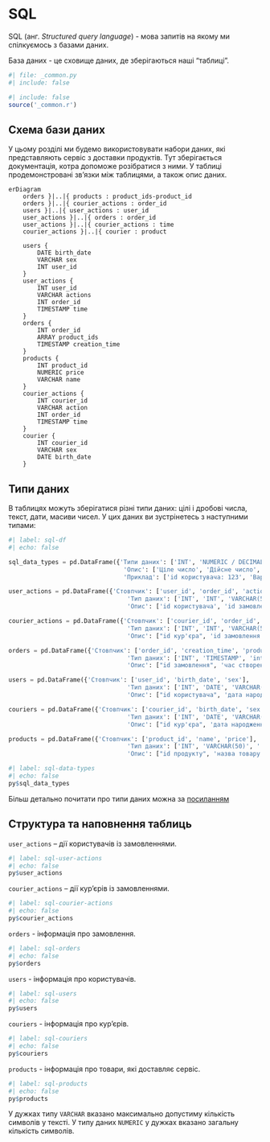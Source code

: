 # SQL {#sec-sql}

SQL (анг. *Structured query language*) - мова запитів на якому ми спілкуємось з базами даних.

База даних - це сховище даних, де зберігаються наші "таблиці".
```python
#| file: _common.py
#| include: false
```

```r
#| include: false
source('_common.r')
```

## Схема бази даних

У цьому розділі ми будемо використовувати набори даних, які представляють сервіс з доставки продуктів. Тут зберігається документація, котра допоможе розібратися з ними. У таблиці продемонстровані зв'язки між таблицями, а також опис даних.


```mermaid
erDiagram
    orders }|..|{ products : product_ids-product_id
    orders }|..|{ courier_actions : order_id
    users }|..|{ user_actions : user_id
    user_actions }|..|{ orders : order_id
    user_actions }|..|{ courier_actions : time
    courier_actions }|..|{ courier : product
    
    users {
        DATE birth_date
        VARCHAR sex
        INT user_id
    }
    user_actions {
        INT user_id
        VARCHAR actions
        INT order_id
        TIMESTAMP time
    }
    orders {
        INT order_id
        ARRAY product_ids
        TIMESTAMP creation_time
    }
    products {
        INT product_id
        NUMERIC price
        VARCHAR name
    }
    courier_actions {
        INT courier_id
        VARCHAR action
        INT order_id
        TIMESTAMP time
    }
    courier {
        INT courier_id
        VARCHAR sex
        DATE birth_date
    }
```

## Типи даних
В таблицях можуть зберігатися різні типи даних: цілі і дробові числа, текст, дати, масиви чисел. У цих даних ви зустрінетесь з наступними типами:

```python
#| label: sql-df
#| echo: false

sql_data_types = pd.DataFrame({'Типи даних': ['INT', 'NUMERIC / DECIMAL', 'VARCHAR', 'DATE', 'TIMESTAMP', '[]'],
                                'Опис': ['Ціле число', 'Дійсне число', 'Текст', 'Дата з точністю до дня', 'Дата з точністю до секунди', 'Масив'],
                                'Приклад': ['id користувача: 123', 'Вартість товару: 120.55 ', 'Дія із замовленням: «create_order»', 'Дата народження користувача: 25/03/91', 'Час реєстрації у додатку: 24/08/22 01:52:24', 'Список id товаров у замовленні: [1, 13, 22]']})

user_actions = pd.DataFrame({'Стовпчик': ['user_id', 'order_id', 'action', 'time'],
                                 'Тип даних': ['INT', 'INT', 'VARCHAR(50)', 'TIMESTAMP'],
                                 'Опис': ['id користувача', 'id замовлення', 'дія користувача із замовленням; "create_order" - створення замовлення, "cancel_order" - скасування замовлення', 'час дії']})

courier_actions = pd.DataFrame({'Стовпчик': ['courier_id', 'order_id', 'action', 'time'],
                                 'Тип даних': ['INT', 'INT', 'VARCHAR(50)', 'TIMESTAMP'],
                                 'Опис': ["id кур'єра", 'id замовлення', "дія кур'єра із замовленням; 'accept order' - прийняття замовлення, 'deliver order' - доставка замовлення", 'час дії']})

orders = pd.DataFrame({'Стовпчик': ['order_id', 'creation_time', 'product_ids'],
                                 'Тип даних': ['INT', 'TIMESTAMP', 'integer[]'],
                                 'Опис': ["id замовлення", 'час створення замовлення', "список id товарів у замовленні"]})

users = pd.DataFrame({'Стовпчик': ['user_id', 'birth_date', 'sex'],
                                 'Тип даних': ['INT', 'DATE', 'VARCHAR(50)'],
                                 'Опис': ["id користувача", 'дата народження', "стать"]})

couriers = pd.DataFrame({'Стовпчик': ['courier_id', 'birth_date', 'sex'],
                                 'Тип даних': ['INT', 'DATE', 'VARCHAR(50)'],
                                 'Опис': ["id кур'єра", 'дата народження', "стать"]})

products = pd.DataFrame({'Стовпчик': ['product_id', 'name', 'price'],
                                 'Тип даних': ['INT', 'VARCHAR(50)', '	FLOAT(4)'],
                                 'Опис': ["id продукту", 'назва товару', "ціна товару"]})
```


```r
#| label: sql-data-types
#| echo: false
py$sql_data_types
```

Більш детально почитати про типи даних можна за [посиланням](https://www.postgresqltutorial.com/postgresql-tutorial/postgresql-data-types/)

## Структура та наповнення таблиць

`user_actions` – дії користувачів із замовленнями.
```r
#| label: sql-user-actions
#| echo: false
py$user_actions
```

`courier_actions` – дії кур'єрів із замовленнями.
```r
#| label: sql-courier-actions
#| echo: false
py$courier_actions
```

`orders` - інформація про замовлення.
```r
#| label: sql-orders
#| echo: false
py$orders
```

`users` - інформація про користувачів.
```r
#| label: sql-users
#| echo: false
py$users
```

`couriers` - інформація про кур'єрів.
```r
#| label: sql-couriers
#| echo: false
py$couriers
```

`products` - інформація про товари, які доставляє сервіс.
```r
#| label: sql-products
#| echo: false
py$products
```

::: {.callout-note}
У дужках типу `VARCHAR` вказано максимально допустиму кількість символів у тексті. У типу даних `NUMERIC` у дужках вказано загальну кількість символів.
:::
